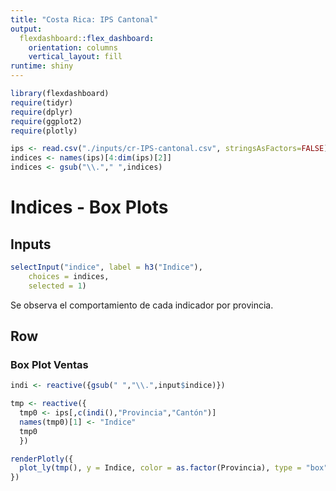 ```yaml
---
title: "Costa Rica: IPS Cantonal"
output: 
  flexdashboard::flex_dashboard:
    orientation: columns
    vertical_layout: fill
runtime: shiny
---
```


```r
library(flexdashboard)
require(tidyr)
require(dplyr)
require(ggplot2)
require(plotly)

ips <- read.csv("./inputs/cr-IPS-cantonal.csv", stringsAsFactors=FALSE)
indices <- names(ips)[4:dim(ips)[2]]
indices <- gsub("\\."," ",indices)
```

Indices - Box Plots
=======================================================================

Inputs {.sidebar}
-----------------------------------------------------------------------

```r
selectInput("indice", label = h3("Indice"),
    choices = indices,
    selected = 1)
```

Se observa el comportamiento de cada indicador por provincia.

Row
-----------------------------------------------------------------------

### Box Plot Ventas

```r
indi <- reactive({gsub(" ","\\.",input$indice)})

tmp <- reactive({
  tmp0 <- ips[,c(indi(),"Provincia","Cantón")]
  names(tmp0)[1] <- "Indice"
  tmp0
  })

renderPlotly({
  plot_ly(tmp(), y = Indice, color = as.factor(Provincia), type = "box")
})
```
